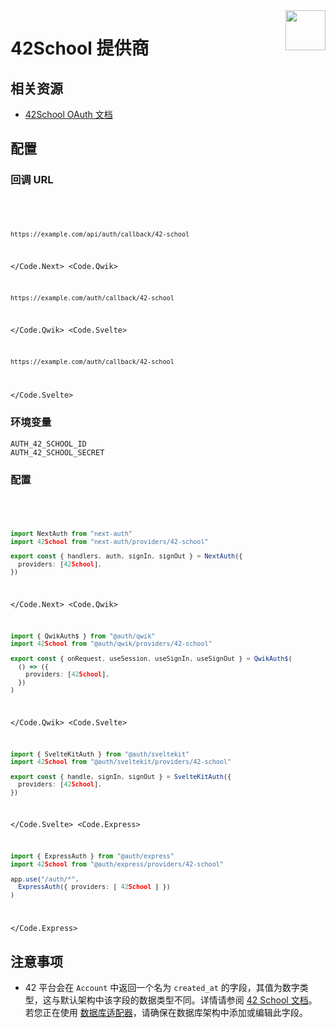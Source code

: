 
<img align="right" src="/img/providers/42-school.svg" height="64" width="64" />

# 42School 提供商

## 相关资源

- [42School OAuth 文档](https://api.intra.42.fr/apidoc/guides/web_application_flow)

## 配置

### 回调 URL

<Code>
  <Code.Next>

```bash
https://example.com/api/auth/callback/42-school
```

  </Code.Next>
  <Code.Qwik>

```bash
https://example.com/auth/callback/42-school
```

  </Code.Qwik>
  <Code.Svelte>

```bash
https://example.com/auth/callback/42-school
```

  </Code.Svelte>
</Code>

### 环境变量

```
AUTH_42_SCHOOL_ID
AUTH_42_SCHOOL_SECRET
```

### 配置

<Code>
  <Code.Next>

```ts filename="/auth.ts"
import NextAuth from "next-auth"
import 42School from "next-auth/providers/42-school"

export const { handlers, auth, signIn, signOut } = NextAuth({
  providers: [42School],
})
```

  </Code.Next>
  <Code.Qwik>

```ts filename="/src/routes/plugin@auth.ts"
import { QwikAuth$ } from "@auth/qwik"
import 42School from "@auth/qwik/providers/42-school"

export const { onRequest, useSession, useSignIn, useSignOut } = QwikAuth$(
  () => ({
    providers: [42School],
  })
)
```

  </Code.Qwik>
  <Code.Svelte>

```ts filename="/src/auth.ts"
import { SvelteKitAuth } from "@auth/sveltekit"
import 42School from "@auth/sveltekit/providers/42-school"

export const { handle, signIn, signOut } = SvelteKitAuth({
  providers: [42School],
})
```

  </Code.Svelte>
  <Code.Express>

```ts filename="/src/app.ts"
import { ExpressAuth } from "@auth/express"
import 42School from "@auth/express/providers/42-school"

app.use("/auth/*",
  ExpressAuth({ providers: [ 42School ] })
)
```

  </Code.Express>
</Code>

## 注意事项

- 42 平台会在 `Account` 中返回一个名为 `created_at` 的字段，其值为数字类型，这与默认架构中该字段的数据类型不同。详情请参阅 [42 School 文档](https://api.intra.42.fr/apidoc/guides/getting_started#make-basic-requests)。若您正在使用 [数据库适配器](/getting-started/database)，请确保在数据库架构中添加或编辑此字段。
